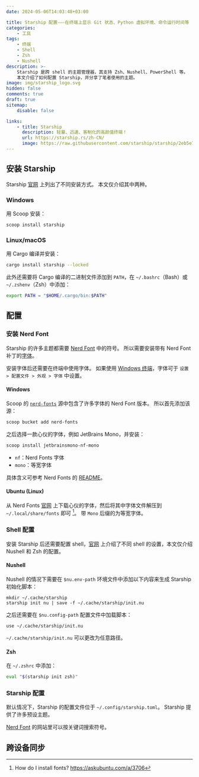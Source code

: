 ```yaml
---
date: 2024-05-06T14:03:48+03:00

title: Starship 配置⸺在终端上显示 Git 状态、Python 虚拟环境、命令运行时间等
categories:
    - 工具
tags:
    - 终端
    - Shell
    - Zsh
    - Nushell
description: >-
    Starship 是跨 shell 的主题管理器，其支持 Zsh、Nushell、PowerShell 等。
    本文介绍了如何配置 Starship，并分享了笔者使用的主题。
image: img/starship_logo.svg
hidden: false
comments: true
draft: true
sitemap:
    disable: false

links:
    - title: Starship
      description: 轻量、迅速、客制化的高颜值终端！
      url: https://starship.rs/zh-CN/
      image: https://raw.githubusercontent.com/starship/starship/2eb5e7e73451a8113b32fdbeca8e0c684b776e05/media/icon.svg
---
```



## 安装 Starship

Starship [官网](https://starship.rs/zh-CN/guide/) 上列出了不同安装方式。
本文仅介绍其中两种。

### Windows

用 Scoop 安装：

```sh
scoop install starship
```

### Linux/macOS

用 Cargo 编译并安装：

```sh
cargo install starship --locked
```

此外还需要将 Cargo 编译的二进制文件添加到 `PATH`，在 `~/.bashrc`（Bash）或 `~/.zshenv`（Zsh）中添加：

```sh
export PATH = "$HOME/.cargo/bin:$PATH"
```

## 配置

### 安装 Nerd Font

Starship 的许多主题都需要 [Nerd Font](https://www.nerdfonts.com/) 中的符号。
所以需要安装带有 Nerd Font 补丁的[字体](https://www.nerdfonts.com/font-downloads)。

<Callout type="warning" title="注意" client:idle>

安装字体后还需要在终端中使用字体。
如果使用 [Windows 终端](https://github.com/microsoft/terminal)，字体可于 `设置 > 配置文件 > 外观 > 字体` 中设置。

</Callout>

#### Windows

Scoop 的 [`nerd-fonts`](https://github.com/matthewjberger/scoop-nerd-fonts/tree/master/bucket) 源中包含了许多字体的 Nerd Font 版本。
所以首先添加该源：

```sh
scoop bucket add nerd-fonts
```

之后选择一款心仪的字体，例如 JetBrains Mono，并安装：

```sh
scoop install jetbrainsmono-nf-mono
```

<Callout type="info" title="字体后缀" open={false} collapsible={true} client:idle>

-   `nf`：Nerd Fonts 字体
-   `mono`：等宽字体

具体含义可参考 Nerd Fonts 的 [README](https://github.com/ryanoasis/nerd-fonts?tab=readme-ov-file#features)。

</Callout>

#### Ubuntu (Linux)

从 Nerd Fonts [官网](https://www.nerdfonts.com/font-downloads) 上下载心仪的字体，然后将其中字体文件解压到 `~/.local/share/fonts` 即可 [^ubuntu-font-install]。
带 `Mono` 后缀的为等宽字体。

### Shell 配置

安装 Starship 后还需要配置 shell，[官网](https://starship.rs/zh-CN/guide/) 上介绍了不同 shell 的设置，本文仅介绍 Nushell 和 Zsh 的配置。

#### Nushell

Nushell 的情况下需要在 `$nu.env-path` 环境文件中添加以下内容来生成 Starship 初始化脚本：

```nu
mkdir ~/.cache/starship
starship init nu | save -f ~/.cache/starship/init.nu
```

之后还需要在 `$nu.config-path` 配置文件中加载脚本：

```nu
use ~/.cache/starship/init.nu
```

`~/.cache/starship/init.nu` 可以更改为任意路径。

#### Zsh

在 `~/.zshrc` 中添加：

```sh
eval "$(starship init zsh)"
```

### Starship 配置

默认情况下，Starship 的配置文件位于 `~/.config/starship.toml`。
Starship 提供了许多预设主题。

[Nerd Font](https://www.nerdfonts.com/cheat-sheet) 的网站里可以按关键词搜索符号。

## 跨设备同步

[^ubuntu-font-install]: How do I install fonts? https://askubuntu.com/a/3706
